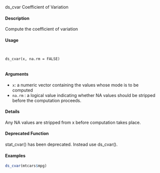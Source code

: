
ds_cvar Coefficient of Variation

#### Description 
 
Compute the coefficient of variation

#### Usage 
<pre><code>

ds_cvar(x, na.rm = FALSE)

</code></pre>
#### Arguments 
 
* ``x``: a numeric vector containing the values whose mode is to be computed
* ``na.rm`` : a logical value indicating whether NA values should be stripped before the computation
proceeds.

#### Details
Any NA values are stripped from x before computation takes place.

#### Deprecated Function
stat_cvar() has been deprecated. Instead use ds_cvar().

#### Examples 
```r
ds_cvar(mtcars$mpg)
```
